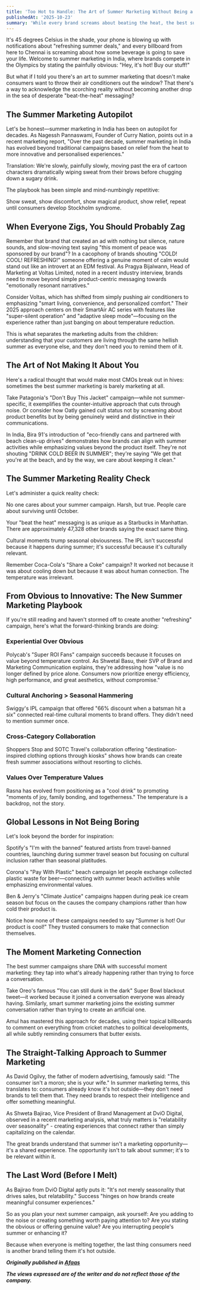 ```yaml
---
title: 'Too Hot to Handle: The Art of Summer Marketing Without Being a Total Buzzkill'
publishedAt: '2025-10-23'
summary: 'While every brand screams about beating the heat, the best summer campaigns offer genuine value without stating the obvious'
---
```


It's 45 degrees Celsius in the shade, your phone is blowing up with notifications about "refreshing summer deals," and every billboard from here to Chennai is screaming about how some beverage is going to save your life. Welcome to summer marketing in India, where brands compete in the Olympics by stating the painfully obvious: "Hey, it's hot! Buy our stuff!"

But what if I told you there's an art to summer marketing that doesn't make consumers want to throw their air conditioners out the window? That there's a way to acknowledge the scorching reality without becoming another drop in the sea of desperate "beat-the-heat" messaging?

## The Summer Marketing Autopilot

Let's be honest—summer marketing in India has been on autopilot for decades. As Nagessh Pannaswami, Founder of Curry Nation, points out in a recent marketing report, "Over the past decade, summer marketing in India has evolved beyond traditional campaigns based on relief from the heat to more innovative and personalised experiences."

Translation: We're slowly, painfully slowly, moving past the era of cartoon characters dramatically wiping sweat from their brows before chugging down a sugary drink.

The playbook has been simple and mind-numbingly repetitive:

Show sweat, show discomfort, show magical product, show relief, repeat until consumers develop Stockholm syndrome.

## When Everyone Zigs, You Should Probably Zag

Remember that brand that created an ad with nothing but silence, nature sounds, and slow-moving text saying "this moment of peace was sponsored by our brand"? In a cacophony of brands shouting "COLD! COOL! REFRESHING!" someone offering a genuine moment of calm would stand out like an introvert at an EDM festival. As Pragya Bijalwann, Head of Marketing at Voltas Limited, noted in a recent industry interview, brands need to move beyond simple product-centric messaging towards "emotionally resonant narratives."

Consider Voltas, which has shifted from simply pushing air conditioners to emphasizing "smart living, convenience, and personalized comfort." Their 2025 approach centers on their SmartAir AC series with features like "super-silent operation" and "adaptive sleep mode"—focusing on the experience rather than just banging on about temperature reduction.

This is what separates the marketing adults from the children: understanding that your customers are living through the same hellish summer as everyone else, and they don't need you to remind them of it.

## The Art of Not Making It About You

Here's a radical thought that would make most CMOs break out in hives: sometimes the best summer marketing is barely marketing at all.

Take Patagonia's "Don't Buy This Jacket" campaign—while not summer-specific, it exemplifies the counter-intuitive approach that cuts through noise. Or consider how Oatly gained cult status not by screaming about product benefits but by being genuinely weird and distinctive in their communications.

In India, Bira 91's introduction of "eco-friendly cans and partnered with beach clean-up drives" demonstrates how brands can align with summer activities while emphasizing values beyond the product itself. They're not shouting "DRINK COLD BEER IN SUMMER"; they're saying "We get that you're at the beach, and by the way, we care about keeping it clean."

## The Summer Marketing Reality Check

Let's administer a quick reality check:

No one cares about your summer campaign. Harsh, but true. People care about surviving until October.

Your "beat the heat" messaging is as unique as a Starbucks in Manhattan. There are approximately 47,328 other brands saying the exact same thing.

Cultural moments trump seasonal obviousness. The IPL isn't successful because it happens during summer; it's successful because it's culturally relevant.

Remember Coca-Cola's "Share a Coke" campaign? It worked not because it was about cooling down but because it was about human connection. The temperature was irrelevant.

## From Obvious to Innovative: The New Summer Marketing Playbook

If you're still reading and haven't stormed off to create another "refreshing" campaign, here's what the forward-thinking brands are doing:

### Experiential Over Obvious

Polycab's "Super ROI Fans" campaign succeeds because it focuses on value beyond temperature control. As Shwetal Basu, their SVP of Brand and Marketing Communication explains, they're addressing how "value is no longer defined by price alone. Consumers now prioritize energy efficiency, high performance, and great aesthetics, without compromise."

### Cultural Anchoring > Seasonal Hammering

Swiggy's IPL campaign that offered "66% discount when a batsman hit a six" connected real-time cultural moments to brand offers. They didn't need to mention summer once.

### Cross-Category Collaboration

Shoppers Stop and SOTC Travel's collaboration offering "destination-inspired clothing options through kiosks" shows how brands can create fresh summer associations without resorting to clichés.

### Values Over Temperature Values

Rasna has evolved from positioning as a "cool drink" to promoting "moments of joy, family bonding, and togetherness." The temperature is a backdrop, not the story.

## Global Lessons in Not Being Boring

Let's look beyond the border for inspiration:

Spotify's "I'm with the banned" featured artists from travel-banned countries, launching during summer travel season but focusing on cultural inclusion rather than seasonal platitudes.

Corona's "Pay With Plastic" beach campaign let people exchange collected plastic waste for beer—connecting with summer beach activities while emphasizing environmental values.

Ben & Jerry's "Climate Justice" campaigns happen during peak ice cream season but focus on the causes the company champions rather than how cold their product is.

Notice how none of these campaigns needed to say "Summer is hot! Our product is cool!" They trusted consumers to make that connection themselves.

## The Moment Marketing Connection

The best summer campaigns share DNA with successful moment marketing: they tap into what's already happening rather than trying to force a conversation.

Take Oreo's famous "You can still dunk in the dark" Super Bowl blackout tweet—it worked because it joined a conversation everyone was already having. Similarly, smart summer marketing joins the existing summer conversation rather than trying to create an artificial one.

Amul has mastered this approach for decades, using their topical billboards to comment on everything from cricket matches to political developments, all while subtly reminding consumers that butter exists.

## The Straight-Talking Approach to Summer Marketing

As David Ogilvy, the father of modern advertising, famously said: "The consumer isn't a moron; she is your wife." In summer marketing terms, this translates to: consumers already know it's hot outside—they don't need brands to tell them that. They need brands to respect their intelligence and offer something meaningful.

As Shweta Bajirao, Vice President of Brand Management at DviO Digital, observed in a recent marketing analysis, what truly matters is "relatability over seasonality" - creating experiences that connect rather than simply capitalizing on the calendar.

The great brands understand that summer isn't a marketing opportunity—it's a shared experience. The opportunity isn't to talk about summer; it's to be relevant within it.

## The Last Word (Before I Melt)

As Bajirao from DviO Digital aptly puts it: "It's not merely seasonality that drives sales, but relatability." Success "hinges on how brands create meaningful consumer experiences."

So as you plan your next summer campaign, ask yourself: Are you adding to the noise or creating something worth paying attention to? Are you stating the obvious or offering genuine value? Are you interrupting people's summer or enhancing it?

Because when everyone is melting together, the last thing consumers need is another brand telling them it's hot outside.

***Originally published in [Afaqs](https://www.afaqs.com/news/guest-article/too-hot-to-handle-the-art-of-summer-marketing-without-being-a-total-buzzkill-9088861)***

***The views expressed are of the writer and do not reflect those of the company.***
